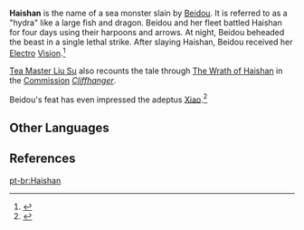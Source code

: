 {{Character Infobox
|region           = Liyue
|type             = Historical
|deceased         = Past
}}
'''Haishan''' {{Lang|zh=海山|zh_rm=Hǎishān|zh_lit=Sea Mountain}} is the name of a sea monster slain by [[Beidou]]. It is referred to as a "hydra" like a large fish and dragon. Beidou and her fleet battled Haishan for four days using their harpoons and arrows. At night, Beidou beheaded the beast in a single lethal strike. After slaying Haishan, Beidou received her [[Electro]] [[Vision]].<ref>{{Ref/CS|Beidou|Vision}}</ref>

[[Tea Master Liu Su]] also recounts the tale through [[The Wrath of Haishan]] in the [[Commission]] ''[[Cliffhanger]]''.

Beidou's feat has even impressed the adeptus [[Xiao]].<ref>{{Ref/VO|Xiao|About Beidou}}</ref>

==Other Languages==
{{Other Languages|default_hidden=1
|en       = Haishan
|zhs      = 海山
|zhs_rm   = Hǎishān
|zht      = 海山
|zht_rm   = Hǎishān
<!-- |zh_tl    = Sea Mountain -->
|ja       = 海山
|ja_rm    = Kaizan<ref>{{Ref/VO|Beidou|元素爆発|ja|note=First Voice-Over}}</ref>
|ko       = {{tt|해산|海山}}
|ko_rm    = Haesan
|es       = Haishan
|fr       = Haishan
|ru       = Хай Шань
|th       = Haishan
|vi       = {{tt|Hải Sơn|海山}}
|de       = Haishan
|id       = Haishan
|pt       = Haishan
}}

==References==
{{Reflist}}

[[pt-br:Haishan]]